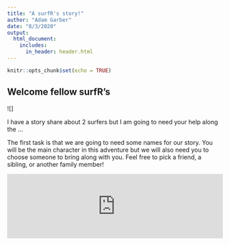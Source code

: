 ```yaml
---
title: "A surfR's story!"
author: "Adam Garber"
date: "8/3/2020"
output: 
  html_document:
    includes:
      in_header: header.html
---
```


```r
knitr::opts_chunk$set(echo = TRUE)
```

## Welcome fellow surfR's

![]

I have a story share about 2 surfers but I am going to need your help along the ...

The first task is that we are going to need some names for our story. You will be the main character in this adventure but we will also need you to choose someone to bring along with you. Feel free to pick a friend, a sibling, or another family member!

<!---LEARNR EX 1-->

<iframe style="margin:0 auto; min-width: 100%;" id="myIframe1" class="interactive" src="https://adam-cg.shinyapps.io/learnr-app1/" scrolling="no" frameborder="no"></iframe>

<!---------------->







<script>
  iFrameResize({}, ".interactive");
</script>
